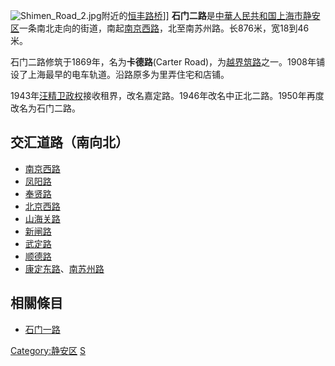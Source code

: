 [[File:Shimen_Road_2.jpg|thumb]]附近的[[恒丰路桥|恒丰路桥]]]]
'''石门二路'''是[[中華人民共和国|中華人民共和国]][[上海市|上海市]][[静安区|静安区]]一条南北走向的街道，南起[[南京西路_(上海市)|南京西路]]，北至南苏州路。长876米，宽18到46米。

石门二路修筑于1869年，名为'''卡德路'''(Carter Road)，为[[上海公共租界越界筑路|越界筑路]]之一。1908年铺设了上海最早的电车轨道。沿路原多为里弄住宅和店铺。

1943年[[汪精卫政权|汪精卫政权]]接收租界，改名嘉定路。1946年改名中正北二路。1950年再度改名为石门二路。

== 交汇道路（南向北） ==
*[[南京西路_(上海市)|南京西路]]
*[[凤阳路_(上海)|凤阳路]]
*[[奉贤路|奉贤路]]
*[[北京西路|北京西路]]
*[[山海关路|山海关路]]
*[[新闸路|新闸路]]
*[[武定路|武定路]]
*[[顺德路（上海）|顺德路]]
*[[康定东路|康定东路]]、[[南苏州路|南苏州路]]

==相關條目==
*[[石门一路|石门一路]]

{{SH-stub}}

[[Category:静安区|Category:静安区]]
[[Category:上海道路|S]]
